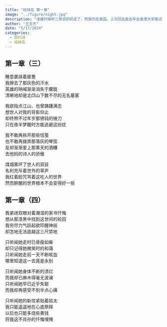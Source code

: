 ```yaml
---
title: "经纬岛 第一章"
image: "../figure/night.jpg"
description: "凌晨时候听二哥说奶奶走了，而我仍在美国。上次回去是去年去香港大学面试，当时奶奶精神也还好，不曾想竟是见奶奶的最后一面。我痛恨自己没有早些回国找工作，也痛恨自己对生活的麻木。"
author: "王玉杰"
date: "5/17/2024"
categories:
  - 现代诗
  - 经纬岛
---
```


## 第一章（三）
睡意裹挟着疲惫\
我擦去了那灰色的汗水\
英雄的呐喊渐渐消失于朦胧\
清晰地却是北邙山下数不尽的无名墓冢\

我欲指点江山、也曾踌躇满志\
想世人对我的背影仰止\
却终熬不过年岁那锈钝的锉刀\
只在夜半梦醒时方能逃避这纷扰\

我不敢再拆开那些信笺\
也不敢再拨弄那落灰的琴弦\
反却渐渐爱上那熏天的酒糟\
去他妈的诗人的骄傲\

煤烟熏坏了世人的双目\
名利充斥着世外的草庐\
我红着脸咒骂着这吃人的世界\
然而醉醒的世界根本不会变得好一些

## 第一章（四）
我紧闭双眼对着潮湿的家书忏悔\
想从那漆黑中找到这世间的轮回\
我穷尽力气跃起欲叩醒神祇\
却怎地无法逾越这三尺禁地\

只听闻她走时已骨瘦如柴\
却只记得她微笑时的和蔼\
只听闻她走前一天不断咳血\
哪里知道这一去竟是永别\

只听闻她身体不断的溃烂\
而我却已麻木得毫无波澜\
只听闻她早已近乎失聪\
而我却再感受不到半点心痛\

只听闻她的新坟紧贴着姑太\
我只能遥遥地在心底祭拜\
以后也只能多烧些黄钱\
将我这不肖孙的忏悔埋掩
